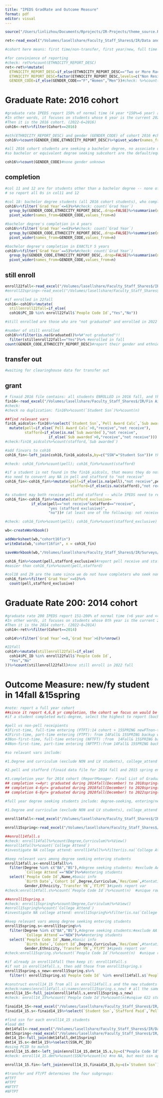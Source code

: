 ```yaml
---
title: "IPEDS GradRate and Outcome Measure"
format: pdf
editor: visual
---
```


```r
source("/Users/linlizhou/Documents/Rprojects/IR-Projects/theme_source.R")
```

```r
ret<-read_excel("/Volumes/lasellshare/Faculty_Staff_Shares$/IR/Data and Analyses/Retention/2022-2023/Interactive UG Retention Analysis.xlsx",sheet = "Data")

#cohort here means: first time/non-transfer, first year/new, full time fall enrolled students 

#for convinience of reporting
#check: ret%>%count(ETHNICITY_REPORT_DESC)
ret<-ret%>%mutate(
  ETHNICITY_REPORT_DESC=if_else(ETHNICITY_REPORT_DESC=="Two or More Races","Two or more Races",ETHNICITY_REPORT_DESC),
  ETHNICITY_REPORT_DESC=factor(ETHNICITY_REPORT_DESC,levels=c("Non Resident Alien","Hispanic","American Indian or Alaska Native","Asian","Black or African American","Native Hawaiian or Other Pacific Islander","White","Two or more Races","Race and Ethnicity Unknown")),
  GENDER_CODE=if_else(GENDER_CODE=="F","Women","Men"))#check: %>%count(ETHNICITY_REPORT_DESC)
```

# Graduate Rate: 2016 cohort

```r
#graduate rate IPEDS report 150% of normal time (4 year *150%=6 year) as of the current year (Aug 2022). 
#In other words, it focuses on students whose 6 year is the current 2022 year. 
#Then it is the 2016 cohort. (2022-6=2016)
coh16<-ret%>%filter(Cohort==2016)
```

```r
#eth(ETHNICITY_REPORT_DESC) and gender (GENDER_CODE) of cohort 2016 #check: 
coh16%>%count(GENDER_CODE,ETHNICITY_REPORT_DESC)%>%pivot_wider(names_from=GENDER_CODE,values_from=n)


```

```r
#all 2016 cohort students are seeking a bachelor degree, no associate degree/UGcertificate awarded
#so bachelor or equivalent degree seeking subcohort are the default/equal to previous col01 
```

```r
coh16%>%count(GENDER_CODE)#none gender unknown
```

## completion

```r
#col 11 and 12 are for students other than a bachelor degree -- none of students
# so report all 0s in col11 and 12

#col 18: bachelor degree students (all 2016 cohort students), who complete within 6 years (150% completers)
coh16%>%filter(`Grad Year`<=6)%>%#check: count(`Grad Year`)
  group_by(GENDER_CODE,ETHNICITY_REPORT_DESC,.drop=FALSE)%>%summarise(n=n())%>%
  pivot_wider(names_from=GENDER_CODE,values_from=n)
```

```r
#bachelor degree's completion in 4 years
coh16%>%filter(`Grad Year`<=4)%>%#check: count(`Grad Year`)
  group_by(GENDER_CODE,ETHNICITY_REPORT_DESC,.drop=FALSE)%>%summarise(n=n())%>%
  pivot_wider(names_from=GENDER_CODE,values_from=n)

#bachelor degree's completion in EXACTLY 5 years
coh16%>%filter(`Grad Year`==5)%>%#check: count(`Grad Year`)
  group_by(GENDER_CODE,ETHNICITY_REPORT_DESC,.drop=FALSE)%>%summarise(n=n())%>%
  pivot_wider(names_from=GENDER_CODE,values_from=n)
```

## still enroll

```r
enroll22fall<-read_excel("/Volumes/lasellshare/Faculty_Staff_Shares$/IR/Registrar Reports/2022 Fall/Fall 2022 UG Backup Data Report.xlsx")
#enroll22spring<-read_excel("/Volumes/lasellshare/Faculty_Staff_Shares$/IR/Registrar Reports/2022 Spring/UG/Spring 2022 UG Backup Data.xlsx")
```

```r
#if enrolled in 22fall
coh16<-coh16%>%mutate(
  stillenroll22fall=if_else(
  coh16$PC_ID %in% enroll22fall$`People Code Id`,"Yes","No"))
```

```r
#still enrolled are those who are "not graduated" and enrolled in 2022 fall or spring

#number of still enrolled
coh16%>%filter(is.na(Graduated))%>%#"not graduated"!!
  filter(stillenroll22fall=="Yes")%>% #enrolled in fall
count(GENDER_CODE,ETHNICITY_REPORT_DESC)#report their gender and ethnicity
```

## transfer out

```r
#waiting for clearinghouse data for transfer out
```

## grant

```r
# finaid 2016 file contains: all students ENROLLED in 2016 fall, and thus include all students entered in 2016 fall (i.e. the 2016 cohort); ONLY students who received a finaid grant/load will be included in this file
fin16<-read_excel("/Volumes/lasellshare/Faculty_Staff_Shares$/IR/Fin Aid Sharing/Fall 2016 freeze file.xlsx")
#check: 
#check no duplication: fin16%>%count(`Student Ssn`)%>%count(n)

##find relevant vars
fin16_aidcols<-fin16%>%select(`Student Ssn`,`Pell Award Calc`,`Sub awarded`)%>%
  mutate(pell=if_else(`Pell Award Calc`>0,"receive","not receive"),
         stafford=if_else(is.na(`Sub awarded`),"not receive",
                    if_else(`Sub awarded`>0,"receive","not receive")))
#check:fin16_aidcols%>%count(stafford,`Sub awarded`)


```

```r
#add finvars to coh16
coh16_fin<-left_join(coh16,fin16_aidcols,by=c("SSN"="Student Ssn"))# the same file is here /Volumes/lasellshare/Faculty_Staff_Shares$/IR/Surveys/Common Data Set/2022-2023/datafiles/Fall 2016 freeze file.cleanCDS-B4.xlsx

#check: coh16_fin%>%count(pell); coh16_fin%>%count(stafford)

#if a student is not found in the fin16_aidcols, that means they do not receive any finaid
#so need to convert any NA in pell and stafford to "not receive"
coh16_fin<-coh16_fin%>%mutate(pell=if_else(is.na(pell),"not receive",pell),
                              stafford=if_else(is.na(stafford),"not receive",stafford))


```

```r
#a student may both receive pell and stafford -- while IPEDS need to report stafford that DID NOT receive a pell
coh16_fin<-coh16_fin%>%mutate(stafford_exclusive=
            if_else(pell=="not receive"&stafford=="receive",
                    "yes (stafford exclusive)",
                    "no"))# (at least one of the following: not receive stafford, receive pell"))

#check: coh16_fin%>%count(pell); coh16_fin%>%count(stafford_exclusive)
```

```r
wb<-createWorkbook()

addWorksheet(wb,"cohort16fin")
writeData(wb,"cohort16fin", x = coh16_fin)

saveWorkbook(wb,"/Volumes/lasellshare/Faculty_Staff_Shares$/IR/Surveys/IPEDS/2022-2023/Graduation Rates/cohort2016withfinaid.xlsx",overwrite = TRUE)
```

```r
coh16_fin%>%count(pell,stafford_exclusive)#report pell receive and staffd_exclusive yes
#easier than coh16_fin%>%count(pell,stafford)
```

```r
#col18 and 29 are the same since we do not have completers who seek non-bachelor degree
coh16_fin%>%filter(`Grad Year`<=6)%>%
  count(pell,stafford_exclusive)
```

# Graduate Rate 200: 2014 cohort

```r
#graduate rate 200 IPEDS report 151-200% of normal time (>6 year and <=8 year) as of the current year (Aug 2022). 
#In other words, it focuses on students whose 8th year is the current 2022 year and report their 6-8 year completion. 
#Then it is the 2014 cohort. (2022-8=2014)
coh14<-ret%>%filter(Cohort==2014)
```

```r
coh14%>%filter(`Grad Year`<=8,`Grad Year`>6)%>%nrow()
```

```r
#22fall
coh14%>%mutate(stillenroll22fall=if_else(
  coh14$PC_ID %in% enroll22fall$`People Code Id`,
  "Yes","No"
))%>%count(stillenroll22fall)#one still enroll in 2022 fall
```

# Outcome Measure: new/fy student in 14fall &15spring

```r
#note: report a full year cohort
##since it report 4,6,8 yr completion, the cohort we focus on would be 2014 cohort (to be able to report the latest 8yr completion)
#if a student completed muti-degree, select the highest to report (bachelor>associate>certificate)
```

```r
#pell vs non-pell receipients
#1First-time, full-time entering (FTFT):14 cohort + 15SPRING newFTnon-transfer students
#2First-time, part-time entering (FTPT): from 14Fall& 15SPRING backup without a cohort ID but still degree seeking; nontransfer part time
#3Non-first-time, full-time entering (NFTFT) :from  14Fall& 15SPRING backup without a cohort ID but still degree seeking; transfer full time
#4Non-first-time, part-time entering (NFTPT):from 14Fall& 15SPRING backup without a cohort ID but still degree seeking; transfer part time
```

```r
#so relavant vars include:

#1.Degree and curriculum (exclude NON and LV students), college_attend (new/first-year-at-lasell/entering students only), transfer (determines first-time or not), FT/PT,  (2014 fall and 2015 spring backup data file )

#2.pell and stafford (finaid data file for 2014 fall and 2015 spring enrolled students: /Volumes/lasellshare/Faculty_Staff_Shares$/IR/Fin Aid Sharing/14-15 final.xlsx)

#3.completion year for 2014 cohort (ReportManager- Final List of Graduates By Date Range)
## completion <=4yr: graduated during 2014fall(December) to 2018spring(May)/summer(August) 
## completion 4-6yr= graduated during 2018fall(December) to 2020spring(May)/summer(August)
## completion 6-8yr= graduated during 2020fall(December) to 2022spring(May)/summer(August)) 
```

```r
#full year degree seeking students include: degree-seeking, entering/new students in 2014 fall and 2015 spring backup data

#1.Degree and curriculum (exclude NON and LV students), college_attend (new/first-year-at-lasell/entering students only), transfer (determines first-time or not), FT/PT,  (2014 fall and 2015 spring backup data file )

enroll14fall<-read_excel("/Volumes/lasellshare/Faculty_Staff_Shares$/IR/Registrar Reports/2014 Fall/Undergraduate/Copy of UGFall2014BackUpData REVISED 1.5.14.xls",skip = 3)
  
enroll15spring<-read_excel("/Volumes/lasellshare/Faculty_Staff_Shares$/IR/Registrar Reports/2015 Spring/UG/UGSpringFinal2015BackUpDataReport.xlsx",skip = 3)
```


```r
##enroll14fall.s
#check: enroll14fall%>%count(Degree,Curriculum)%>%View()
#enroll14fall%>%count(`College Attend`)
#investigate NA college attend: enroll14fall%>%filter(is.na(`College Attend`))%>%select(`People Code Id`,Name,Degree,Curriculum,`Cohort Id`)#it's just the sum value rows

#keep relevant vars among degree seeking entering students
enroll14fall.s<-enroll14fall%>%
  filter(Degree %in% c("BA","BS"),#degree seeking students: #exclude AA (LasellVilliage students) and NON nonmatriculated students and all other number null values
         `College Attend`=="NEW")%>%#entering students
  select(`People Code Id`,Name,#basic info
         `Birth Date`,`Cohort Id`,Degree,Curriculum,`Res/Comm`,#tentative-useful var
         Gender,Ethnicity,`Transfer YN`,`FT/PT`)#ipeds report var
#check:enroll14fall.s%>%count(`People Code Id`)%>%count(n)  #unique rows

##enroll15spring.s
#check: enroll15spring%>%count(Degree,Curriculum)%>%View()
#enroll15spring%>%count(`College Attend`)
#investigate NA college attend: enroll15spring%>%filter(is.na(`College Attend`))%>%select(`People Code Id`,Name,Degree,Curriculum,`Cohort Id`)#it's just the sum value rows

#keep relevant vars among degree seeking entering students
enroll15spring.s<-enroll15spring%>%
  filter(Degree %in% c("BA","BS"),#degree seeking students:#exclude AA (LasellVilliage students) and NON nonmatriculated students and all other number null values
         `College Attend`=="NEW")%>%#entering students
  select(`People Code Id`,Name,#basic info
         `Birth Date`,`Cohort Id`,Degree,Curriculum,`Res/Comm`,#tentative-useful var
         Gender,Ethnicity,`Transfer YN`,`FT/PT`)#ipeds report var
#check:enroll15spring.s%>%count(`People Code Id`)%>%count(n)  #unique rows
```

```r
#if already in enroll14fall then keep it: enroll14fall.s
#if not in enroll14fall.s, then add those from enroll15spring.s
enroll15spring.s_new<-enroll15spring.s%>%
  filter(! enroll15spring.s$`People Code Id` %in% enroll14fall.s$`People Code Id`)#52 new students in 15 spring that are not in 14fall

#construct enroll14_15 from all in enroll14fall.s and the new students in enroll15spring.s (i.e.enroll15spring.s_new)
#check:names(enroll14fall.s);names(enroll15spring.s_new) # all the same
enroll14_15<-full_join(enroll14fall.s,enroll15spring.s_new)
#check: enroll14_15%>%count(`People Code Id`)%>%count(n)#unqiue 622 students
```

```r
finaid14_15<-read_excel("/Volumes/lasellshare/Faculty_Staff_Shares$/IR/Fin Aid Sharing/14-15 final.xlsx")
finaid14_15.s<-finaid14_15%>%select(`Student Ssn`,`Stafford Paid`,`Pell Award Calc`,`Last Name`,`First Name`)
```

```r
#find ssn for each enroll14_15 students
#load dmt
dmt14fall<-read_excel("/Volumes/lasellshare/Faculty_Staff_Shares$/IR/Datamart Files/Test Run of Data Mart/Fall 2014/Undergrad_Fall_2014_12312014.xlsx")
dmt15spring<-read_excel("/Volumes/lasellshare/Faculty_Staff_Shares$/IR/Datamart Files/Test Run of Data Mart/Spring 2015/Spring 2015 02052014.xlsx")
dmt14_15<-full_join(dmt14fall,dmt15spring)
dmt14_15.s<-dmt14_15%>%select(SSN,PC_ID)
#using PCID to match
enroll14_15.dmt<-left_join(enroll14_15,dmt14_15.s,by=c("People Code Id"="PC_ID"))
#check: enroll14_15.dmt%>%count(SSN)%>%count(n) #no NA, but most ssn appeared four times

enroll14_15.fin<-left_join(enroll14_15,finaid14_15,by=c(=`Student Ssn`))
```


```r
#transfer and FT/PT determines the four subgroups:
#FTFT
#FTPT
#NFTFT
#NFTPT
```
